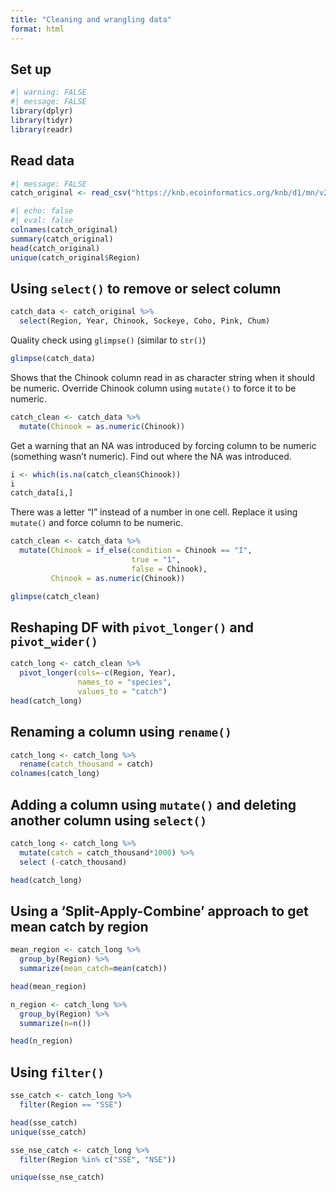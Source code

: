 ```yaml
---
title: "Cleaning and wrangling data"
format: html
---
```


## Set up
```r
#| warning: FALSE
#| message: FALSE
library(dplyr)
library(tidyr)
library(readr)
```

## Read data

```r
#| message: FALSE
catch_original <- read_csv("https://knb.ecoinformatics.org/knb/d1/mn/v2/object/df35b.302.1")
```

```r
#| echo: false
#| eval: false
colnames(catch_original)
summary(catch_original)
head(catch_original)
unique(catch_original$Region)
```

## Using `select()` to remove or select column

```r
catch_data <- catch_original %>% 
  select(Region, Year, Chinook, Sockeye, Coho, Pink, Chum)
```

Quality check using `glimpse()` (similar to `str()`)

```r
glimpse(catch_data)
```

Shows that the Chinook column read in as character string when it should be numeric.
Override Chinook column using `mutate()` to force it to be numeric.

```r
catch_clean <- catch_data %>% 
  mutate(Chinook = as.numeric(Chinook))
```

Get a warning that an NA was introduced by forcing column to be numeric (something wasn't numeric).
Find out where the NA was introduced.

```r
i <- which(is.na(catch_clean$Chinook))
i
catch_data[i,]
```

There was a letter "I" instead of a number in one cell. 
Replace it using `mutate()` and force column to be numeric.

```r
catch_clean <- catch_data %>% 
  mutate(Chinook = if_else(condition = Chinook == "I",
                           true = "1",
                           false = Chinook),
         Chinook = as.numeric(Chinook))

glimpse(catch_clean)
```

## Reshaping DF with `pivot_longer()` and `pivot_wider()`

```r
catch_long <- catch_clean %>% 
  pivot_longer(cols=-c(Region, Year),
               names_to = "species",
               values_to = "catch")
head(catch_long)
```

## Renaming a column using `rename()`

```r
catch_long <- catch_long %>% 
  rename(catch_thousand = catch)
colnames(catch_long)
```

## Adding a column using `mutate()` and deleting another column using `select()`

```r
catch_long <- catch_long %>% 
  mutate(catch = catch_thousand*1000) %>% 
  select (-catch_thousand)

head(catch_long)
```

## Using a 'Split-Apply-Combine' approach to get mean catch by region

```r
mean_region <- catch_long %>% 
  group_by(Region) %>% 
  summarize(mean_catch=mean(catch))

head(mean_region)

n_region <- catch_long %>% 
  group_by(Region) %>% 
  summarize(n=n())

head(n_region)
```

## Using `filter()`

```r
sse_catch <- catch_long %>% 
  filter(Region == "SSE")

head(sse_catch)
unique(sse_catch)

sse_nse_catch <- catch_long %>% 
  filter(Region %in% c("SSE", "NSE"))

unique(sse_nse_catch)
```

